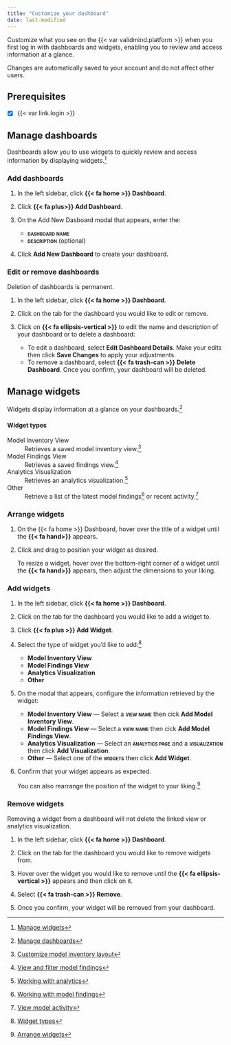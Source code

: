 ```yaml
---
title: "Customize your dashboard"
date: last-modified
---
```


Customize what you see on the {{< var validmind.platform >}} when you first log in with dashboards and widgets, enabling you to review and access information at a glance. 

:::{.callout}
Changes are automatically saved to your account and do not affect other users.
:::

::: {.attn}

## Prerequisites

- [x] {{< var link.login >}}

:::

## Manage dashboards

Dashboards allow you to use widgets to quickly review and access information by displaying widgets.[^1]

### Add dashboards

1. In the left sidebar, click **{{< fa home >}} Dashboard**.

2. Click **{{< fa plus>}} Add Dashboard**.

3. On the Add New Dasboard modal that appears, enter the:

    - **[dashboard name]{.smallcaps}**
    - **[description]{.smallcaps}** (optional)

4. Click **Add New Dashboard** to create your dashboard.

### Edit or remove dashboards

::: {.callout-important}
Deletion of dashboards is permanent.

:::

1. In the left sidebar, click **{{< fa home >}} Dashboard**.

2. Click on the tab for the dashboard you would like to edit or remove.

3. Click on **{{< fa ellipsis-vertical >}}** to edit the name and description of your dashboard or to delete a dashboard: 

    - To edit a dashboard, select **Edit Dashboard Details**. Make your edits then click **Save Changes** to apply your adjustments.
    - To remove a dashboard, select [**{{< fa trash-can >}} Delete Dashboard**]{.red}. Once you confirm, your dashboard will be deleted.

## Manage widgets

Widgets display information at a glance on your dashboards.[^2]

#### Widget types

Model Inventory View
: Retrieves a saved model inventory view.[^3] 

Model Findings View
: Retrieves a saved findings view.[^4]

Analytics Visualization
: Retrieves an analytics visualization.[^5]

Other
: Retrieve a list of the latest model findings[^6] or recent activity.[^7]

### Arrange widgets

1. On the {{< fa home >}} Dashboard, hover over the title of a widget until the **{{< fa hand>}}** appears. 

2. Click and drag to position your widget as desired.

    To resize a widget, hover over the bottom-right corner of a widget until the **{{< fa hand>}}** appears, then adjust the dimensions to your liking. 

### Add widgets

1. In the left sidebar, click **{{< fa home >}} Dashboard**.

2. Click on the tab for the dashboard you would like to add a widget to.

3. Click **{{< fa plus >}} Add Widget**.

4. Select the type of widget you'd like to add:[^8]

    - **Model Inventory View**
    - **Model Findings View**
    - **Analytics Visualization**
    - **Other**

5. On the modal that appears, configure the information retrieved by the widget: 

    - **Model Inventory View** — Select a **[view name]{.smallcaps}** then cick **Add Model Inventory View**.
    - **Model Findings View** — Select a **[view name]{.smallcaps}** then cick **Add Model Findings View**.
    - **Analytics Visualization** — Select an **[analytics page]{.smallcaps}** and a **[visualization]{.smallcaps}** then click **Add Visualization**.
    - **Other** — Select one of the **[widgets]{.smallcaps}** then click **Add Widget**.

6. Confirm that your widget appears as expected. 

    You can also rearrange the position of the widget to your liking.[^9]

### Remove widgets

::: {.callout-important title="Removal of widgets is permanent."}
Removing a widget from a dashboard will not delete the linked view or analytics visualization. 

:::

1. In the left sidebar, click **{{< fa home >}} Dashboard**.

2. Click on the tab for the dashboard you would like to remove widgets from.

3. Hover over the widget you would like to remove until the **{{< fa ellipsis-vertical >}}** appears and then click on it.

4. Select [**{{< fa trash-can >}} Remove**]{.red}.

5.  Once you confirm, your widget will be removed from your dashboard.


<!-- FOOTNOTES -->

[^1]: [Manage widgets](#manage-widgets)

[^2]: [Manage dashboards](#manage-dashboards)

[^3]: [Customize model inventory layout](/guide/model-inventory/customize-model-inventory-layout.qmd#manage-custom-inventory-views)

[^4]: [View and filter model findings](/guide/model-validation/view-filter-model-findings.qmd#customize-model-findings-layout)

[^5]: [Working with analytics](/guide/reporting/working-with-analytics.qmd)

[^6]: [Working with model findings](/guide/model-validation/working-with-model-findings.qmd)

[^7]: [View model activity](/guide/model-inventory/view-model-activity.qmd)

[^8]: [Widget types](#widget-types)

[^9]: [Arrange widgets](#arrange-widgets)
